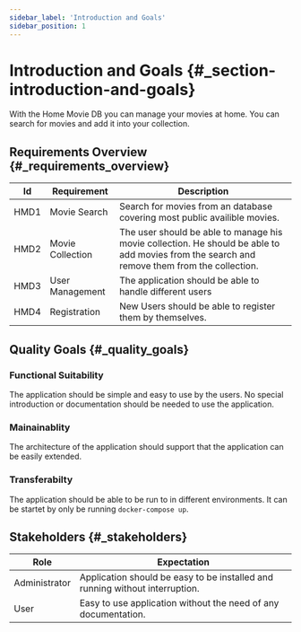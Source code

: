 ```yaml
---
sidebar_label: 'Introduction and Goals'
sidebar_position: 1
---
```


# Introduction and Goals \{#_section-introduction-and-goals}
With the Home Movie DB you can manage your movies at home. You can search for movies and add it into your collection.

## Requirements Overview \{#_requirements_overview}

<table>
    <thead>
        <tr>
            <th>Id</th>
            <th>Requirement</th>
            <th>Description</th>
        </tr>
    </thead>
    <tbody>
        <tr>
            <td>HMD1</td>
            <td>Movie Search</td>
            <td>Search for movies from an database covering most public availible movies.</td>
        </tr>
        <tr>
            <td>HMD2</td>
            <td>Movie Collection</td>
            <td>The user should be able to manage his movie collection. He should be able to add movies from the search and remove them from the collection.</td>
        </tr>
        <tr>
            <td>HMD3</td>
            <td>User Management</td>
            <td>The application should be able to handle different users</td>
        </tr>
        <tr>
            <td>HMD4</td>
            <td>Registration</td>
            <td>New Users should be able to register them by themselves.</td>
        </tr>
    </tbody>
</table>

## Quality Goals \{#_quality_goals}

### Functional Suitability
The application should be simple and easy to use by the users. No special introduction or documentation should be needed to use the application.

### Mainainablity
The architecture of the application should support that the application can be easily extended.

### Transferabilty
The application should be able to be run to in different environments. It can be startet by only be running ```docker-compose up```.


## Stakeholders \{#_stakeholders}

<table>
    <thead>
        <tr>
            <th>Role</th>
            <th>Expectation</th>
        </tr>
    </thead>
    <tbody>
        <tr>
            <td>Administrator</td>
            <td>Application should be easy to be installed and running without interruption.</td>
        </tr>
        <tr>
            <td>User</td>
            <td>Easy to use application without the need of any documentation.</td>
        </tr>
    </tbody>
</table>